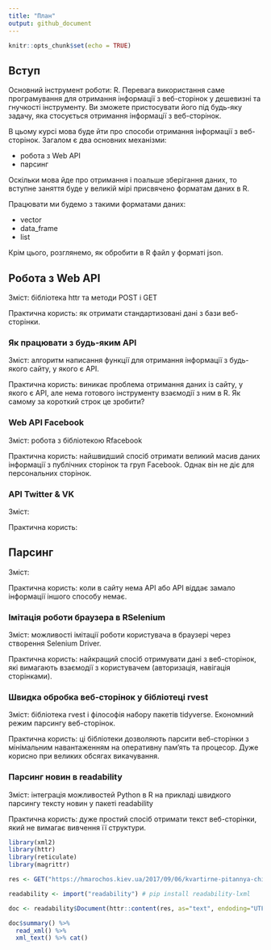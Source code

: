 ```yaml
---
title: "План"
output: github_document
---
```


```r
knitr::opts_chunk$set(echo = TRUE)
```

## Вступ

Основний інструмент роботи: R. Перевага використання саме програмування для отримання інформації з веб-сторінок у дешевизні та гнучкості інструменту. Ви зможете пристосувати його під будь-яку задачу, яка стосується отримання інформації з веб-сторінок.

В цьому курсі мова буде йти про способи отримання інформації з веб-сторінок. Загалом є два основних механізми: 

* робота з Web API
* парсинг

Оскільки мова йде про отримання і поальше зберігання даних, то вступне заняття буде у великій мірі присвячено форматам даних в R.

Працювати ми будемо з такими форматами даних:

* vector
* data_frame
* list

Крім цього, розглянемо, як обробити в R файл у форматі json.

## Робота з Web API

Зміст: бібліотека httr та методи POST і GET

Практична користь: як отримати стандартизовані дані з бази веб-сторінки.

### Як працювати з будь-яким API

Зміст: алгоритм написання функції для отримання інформації з будь-якого сайту, у якого є API.

Практична користь: виникає проблема отримання даних із сайту, у якого є API, але нема готового інструменту взаємодії з ним в R. Як самому за короткий строк це зробити?

### Web API Facebook

Зміст: робота з бібліотекою Rfacebook

Практична користь: найшвидший спосіб отримати великий масив даних інформації з публічних сторінок та груп Facebook. Однак він не діє для персональних сторінок.

### API Twitter & VK

Зміст:

Практична користь:

## Парсинг

Зміст:

Практична користь: коли в сайту нема API або API віддає замало інформації іншого способу немає.

### Імітація роботи браузера в RSelenium

Зміст: можливості імітації роботи користувача в браузері через створення Selenium Driver.

Практична користь: найкращий спосіб отримувати дані з веб-сторінок, які вимагають взаємодії з користувачем (авторизація, навігація сторінками).

### Швидка обробка веб-сторінок у бібліотеці rvest

Зміст: бібліотека rvest і філософія набору пакетів tidyverse. Економний режим парсингу веб-сторінок.

Практична користь: ці бібліотеки дозволяють парсити веб-сторінки з мінімальним навантаженням на оперативну пам'ять та процесор. Дуже корисно при великих обсягах викачування.

### Парсинг новин в readability

Зміст: інтеграція можливостей Python в R на прикладі швидкого парсингу тексту новин у пакеті readability

Практична користь: дуже простий спосіб отримати текст веб-сторінки, який не вимагає вивчення її структури.
```r
library(xml2)
library(httr)
library(reticulate)
library(magrittr)

res <- GET("https://hmarochos.kiev.ua/2017/09/06/kvartirne-pitannya-chi-legko-orenduvati-zhitlo-u-kiyevi/")

readability <- import("readability") # pip install readability-lxml

doc <- readability$Document(httr::content(res, as="text", endoding="UTF-8"))

doc$summary() %>%
  read_xml() %>%
  xml_text() %>% cat()
```
